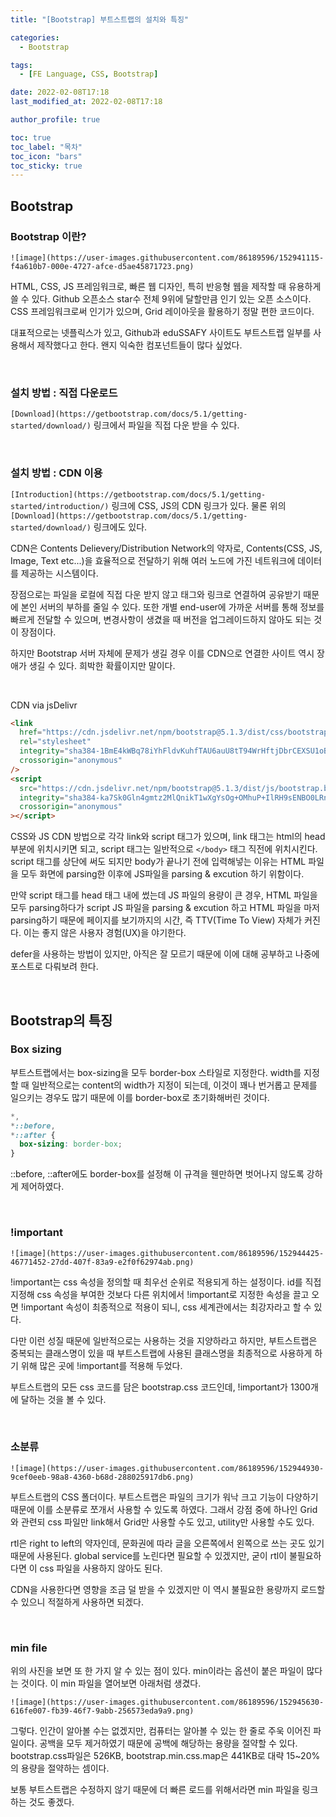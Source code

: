 ```yaml
---
title: "[Bootstrap] 부트스트랩의 설치와 특징"

categories:
  - Bootstrap

tags:
  - [FE Language, CSS, Bootstrap]

date: 2022-02-08T17:18
last_modified_at: 2022-02-08T17:18

author_profile: true

toc: true
toc_label: "목차"
toc_icon: "bars"
toc_sticky: true
---
```


## Bootstrap

### Bootstrap 이란?

`![image](https://user-images.githubusercontent.com/86189596/152941115-f4a610b7-000e-4727-afce-d5ae45871723.png)`

HTML, CSS, JS 프레임워크로, 빠른 웹 디자인, 특히 반응형 웹을 제작할 때 유용하게 쓸 수 있다. Github 오픈소스 star수 전체 9위에 달할만큼 인기 있는 오픈 소스이다. CSS 프레임워크로써 인기가 있으며, Grid 레이아웃을 활용하기 정말 편한 코드이다.

대표적으로는 넷플릭스가 있고, Github과 eduSSAFY 사이트도 부트스트랩 일부를 사용해서 제작했다고 한다. 왠지 익숙한 컴포넌트들이 많다 싶었다.

<br />

### 설치 방법 : 직접 다운로드

`[Download](https://getbootstrap.com/docs/5.1/getting-started/download/)` 링크에서 파일을 직접 다운 받을 수 있다.

<br />

### 설치 방법 : CDN 이용

`[Introduction](https://getbootstrap.com/docs/5.1/getting-started/introduction/)` 링크에 CSS, JS의 CDN 링크가 있다. 물론 위의 `[Download](https://getbootstrap.com/docs/5.1/getting-started/download/)` 링크에도 있다.

CDN은 Contents Delievery/Distribution Network의 약자로, Contents(CSS, JS, Image, Text etc...)을 효율적으로 전달하기 위해 여러 노드에 가진 네트워크에 데이터를 제공하는 시스템이다.

장점으로는 파일을 로컬에 직접 다운 받지 않고 태그와 링크로 연결하여 공유받기 때문에 본인 서버의 부하를 줄일 수 있다. 또한 개별 end-user에 가까운 서버를 통해 정보를 빠르게 전달할 수 있으며, 변경사항이 생겼을 때 버전을 업그레이드하지 않아도 되는 것이 장점이다.

하지만 Bootstrap 서버 자체에 문제가 생길 경우 이를 CDN으로 연결한 사이트 역시 장애가 생길 수 있다. 희박한 확률이지만 말이다.

<br />

CDN via jsDelivr

```html
<link
  href="https://cdn.jsdelivr.net/npm/bootstrap@5.1.3/dist/css/bootstrap.min.css"
  rel="stylesheet"
  integrity="sha384-1BmE4kWBq78iYhFldvKuhfTAU6auU8tT94WrHftjDbrCEXSU1oBoqyl2QvZ6jIW3"
  crossorigin="anonymous"
/>
<script
  src="https://cdn.jsdelivr.net/npm/bootstrap@5.1.3/dist/js/bootstrap.bundle.min.js"
  integrity="sha384-ka7Sk0Gln4gmtz2MlQnikT1wXgYsOg+OMhuP+IlRH9sENBO0LRn5q+8nbTov4+1p"
  crossorigin="anonymous"
></script>
```

CSS와 JS CDN 방법으로 각각 link와 script 태그가 있으며, link 태그는 html의 head 부분에 위치시키면 되고, script 태그는 일반적으로 `</body>` 태그 직전에 위치시킨다. script 태그를 상단에 써도 되지만 body가 끝나기 전에 입력해넣는 이유는 HTML 파일을 모두 화면에 parsing한 이후에 JS파일을 parsing & excution 하기 위함이다.

만약 script 태그를 head 태그 내에 썼는데 JS 파일의 용량이 큰 경우, HTML 파일을 모두 parsing하다가 script JS 파일을 parsing & excution 하고 HTML 파일을 마저 parsing하기 때문에 페이지를 보기까지의 시간, 즉 TTV(Time To View) 자체가 커진다. 이는 좋지 않은 사용자 경험(UX)을 야기한다.

defer을 사용하는 방법이 있지만, 아직은 잘 모르기 때문에 이에 대해 공부하고 나중에 포스트로 다뤄보려 한다.

<br />

## Bootstrap의 특징

### Box sizing

부트스트랩에서는 box-sizing을 모두 border-box 스타일로 지정한다. width를 지정할 때 일반적으로는 content의 width가 지정이 되는데, 이것이 꽤나 번거롭고 문제를 일으키는 경우도 많기 때문에 이를 border-box로 초기화해버린 것이다.

```css
*,
*::before,
*::after {
  box-sizing: border-box;
}
```

::before, ::after에도 border-box를 설정해 이 규격을 웬만하면 벗어나지 않도록 강하게 제어하였다.

<br />

### !important

`![image](https://user-images.githubusercontent.com/86189596/152944425-46771452-27dd-407f-83a9-e2f0f62974ab.png)`

!important는 css 속성을 정의할 때 최우선 순위로 적용되게 하는 설정이다. id를 직접 지정해 css 속성을 부여한 것보다 다른 위치에서 !important로 지정한 속성을 끌고 오면 !important 속성이 최종적으로 적용이 되니, css 세계관에서는 최강자라고 할 수 있다.

다만 이런 성질 때문에 일반적으로는 사용하는 것을 지양하라고 하지만, 부트스트랩은 중복되는 클래스명이 있을 때 부트스트랩에 사용된 클래스명을 최종적으로 사용하게 하기 위해 많은 곳에 !important를 적용해 두었다.

부트스트랩의 모든 css 코드를 담은 bootstrap.css 코드인데, !important가 1300개에 달하는 것을 볼 수 있다.

<br />

### 소분류

`![image](https://user-images.githubusercontent.com/86189596/152944930-9cef0eeb-98a8-4360-b68d-288025917db6.png)`

부트스트랩의 CSS 폴더이다. 부트스트랩은 파일의 크기가 워낙 크고 기능이 다양하기 때문에 이를 소분류로 쪼개서 사용할 수 있도록 하였다. 그래서 강점 중에 하나인 Grid와 관련되 css 파일만 link해서 Grid만 사용할 수도 있고, utility만 사용할 수도 있다.

rtl은 right to left의 약자인데, 문화권에 따라 글을 오른쪽에서 왼쪽으로 쓰는 곳도 있기 때문에 사용된다. global service를 노린다면 필요할 수 있겠지만, 굳이 rtl이 불필요하다면 이 css 파일을 사용하지 않아도 된다.

CDN을 사용한다면 영향을 조금 덜 받을 수 있겠지만 이 역시 불필요한 용량까지 로드할 수 있으니 적절하게 사용하면 되겠다.

<br />

### min file

위의 사진을 보면 또 한 가지 알 수 있는 점이 있다. min이라는 옵션이 붙은 파일이 많다는 것이다. 이 min 파일을 열어보면 아래처럼 생겼다.

`![image](https://user-images.githubusercontent.com/86189596/152945630-616fe007-fb39-46f7-9abb-256573eda9a9.png)`

그렇다. 인간이 알아볼 수는 없겠지만, 컴퓨터는 알아볼 수 있는 한 줄로 주욱 이어진 파일이다. 공백을 모두 제거하였기 때문에 공백에 해당하는 용량을 절약할 수 있다. bootstrap.css파일은 526KB, bootstrap.min.css.map은 441KB로 대략 15~20%의 용량을 절약하는 셈이다.

보통 부트스트랩은 수정하지 않기 때문에 더 빠른 로드를 위해서라면 min 파일을 링크하는 것도 좋겠다.
